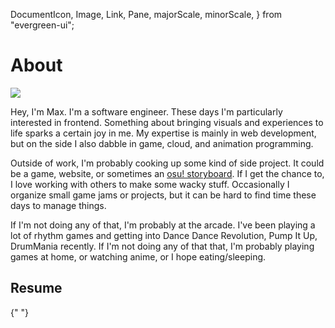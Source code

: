   DocumentIcon,
  Image,
  Link,
  Pane,
  majorScale,
  minorScale,
} from "evergreen-ui";

# About

<Timestamp time="2024/2/3" />

<Image src="/about-max.jpg" width={256} borderRadius="100%" />
<Caption value="Me" />

Hey, I'm Max. I'm a software engineer. These days I'm particularly interested in
frontend. Something about bringing visuals and experiences to life sparks a
certain joy in me. My expertise is mainly in web development, but on the side I
also dabble in game, cloud, and animation programming.

Outside of work, I'm probably cooking up some kind of side project. It could be
a game, website, or sometimes an [osu!
storyboard](https://osu.ppy.sh/wiki/en/Storyboard). If I get the chance to, I
love working with others to make some wacky stuff. Occasionally I organize small
game jams or projects, but it can be hard to find time these days to manage
things.

If I'm not doing any of that, I'm probably at the arcade. I've been playing a
lot of rhythm games and getting into Dance Dance Revolution, Pump It Up,
DrumMania recently. If I'm not doing any of that that, I'm probably playing
games at home, or watching anime, or I hope eating/sleeping.

## Resume

<Pane display="flex" gap={minorScale(1)} alignItems="center">
  <DocumentIcon />{" "}
  <Link
    href="https://d1yx06f4zik90o.cloudfront.net/uploads/maxrchung-resume.pdf"
    children="maxrchung-resume.pdf"
  />
</Pane>

<div className="is-hidden-mobile">
  <Pane display="flex" flexDirection="column" gap={majorScale(3)}>
    <Pdf file="https://d1yx06f4zik90o.cloudfront.net/uploads/maxrchung-resume.pdf" />
    <Caption value="Holy PDF viewer 🙄" />
  </Pane>
</div>
